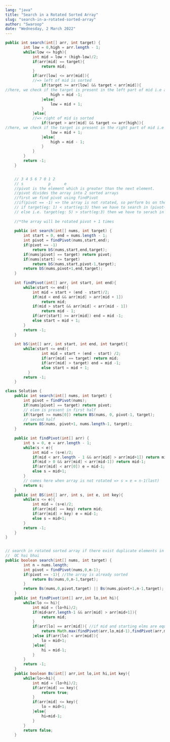 ```yaml
---
lang: "java"
title: "Search in a Rotated Sorted Array"
slug: "search-in-a-rotated-sorted-array"
author: "Swaroop"
date: "Wednesday, 2 March 2022"
---
```

```java
public int search(int[] arr, int target) {
        int low = 0,high = arr.length - 1;
        while(low <= high){
            int mid = low + (high-low)/2;
            if(arr[mid] == target){
                return mid;
            }
            if(arr[low] <= arr[mid]){
            //=> left of mid is sorted
                if(target >= arr[low] && target < arr[mid]){
//here, we check if the target is present in the left part of mid i.e arr[low]<=target<arr[mid]
                    high = mid -1;
                }else{
                    low = mid + 1;
                }
            }else{
            //=> right of mid is sorted
                if(target > arr[mid] && target <= arr[high]){
//here, we check if the target is present in the right part of mid i.e arr[mid]<target<arr[mid]
                    low = mid + 1;
                }else{
                    high = mid - 1;
                }
            }
        }
        return -1;
    }


    // 3 4 5 6 7 0 1 2
    // s           p      e
    //pivot is the element which is greater than the next element.
    //pivot divides the array into 2 sorted arrays
    //first we find pivot using findPivot
    //if(pivot == -1) => the array is not rotated, so perform bs on the whole array
    // if target(eg: 1) < start(eg:3) then we have to search in (pivot+1,end)
    // else i.e. target(eg: 5) > start(eg:3) then we have to serach in (start, pivot-1)
    
    //*the array will be rotated pivot + 1 times
    
    public int search(int[] nums, int target) {
        int start = 0, end = nums.length - 1;
        int pivot = findPivot(nums,start,end);
        if(pivot == -1)
            return bS(nums,start,end,target);
        if(nums[pivot] == target) return pivot;
        if(nums[start] <= target) 
            return bS(nums,start,pivot-1,target);
        return bS(nums,pivot+1,end,target);
    }
    
    int findPivot(int[] arr, int start, int end){
        while(start <= end){
            int mid = start + (end - start)/2;
            if(mid < end && arr[mid] > arr[mid + 1])
                return mid;
            if(mid > start && arr[mid] < arr[mid - 1])
                return mid - 1;
            if(arr[start] >= arr[mid]) end = mid -1;
            else start = mid + 1;
        }
        return -1;
    }
    
    int bS(int[] arr, int start, int end, int target){
        while(start <= end){
                int mid = start + (end - start) /2;
                if(arr[mid] == target) return mid;
                if(arr[mid] > target) end = mid -1;
                else start = mid + 1;
          }
        return -1;
    }

class Solution {
    public int search(int[] nums, int target) {
        int pivot = findPivot(nums);
        if(nums[pivot] == target) return pivot;
        // elem is present in first half
        if(target >= nums[0]) return BS(nums, 0, pivot-1, target);
        // second half
        return BS(nums, pivot+1, nums.length-1, target);
    }
    
    public int findPivot(int[] arr) {
        int s = 0, e = arr.length - 1;
        while(s < e){
            int mid = (s+e)/2;
            if(mid < arr.length - 1 && arr[mid] > arr[mid+1]) return mid;
            if(mid > 0 && arr[mid] < arr[mid-1]) return mid-1;
            if(arr[mid] < arr[0]) e = mid-1;
            else s = mid+1;
        }
        // comes here when array is not rotated => s = e = n-1(last)
        return s;
    }
    public int BS(int[] arr, int s, int e, int key){
        while(s <= e){
            int mid = (s+e)/2;
            if(arr[mid] == key) return mid;
            if(arr[mid] > key) e = mid-1;
            else s = mid+1;
        }
        return -1;
    }
}


// search in rotated sorted array if there exist duplicate elements in the array
//  OC hai bhai
public boolean search(int[] nums, int target) {
        int n = nums.length;
        int pivot = findPivot(nums,0,n-1);
        if(pivot == -1){ //the array is already sorted
            return Bs(nums,0,n-1,target);
        }
        return Bs(nums,0,pivot,target) || Bs(nums,pivot+1,n-1,target); 
    }
    public int findPivot(int[] arr,int lo,int hi){
        while(lo <= hi){
            int mid = (lo+hi)/2;
            if(mid<arr.length-1 && arr[mid] > arr[mid+1]){
                return mid;
            }
            if(arr[lo] == arr[mid]){ //if mid and starting elms are equal we check for pivot in the right and left side of mid
                return Math.max(findPivot(arr,lo,mid-1),findPivot(arr,mid+1,hi));
            }else if(arr[lo] < arr[mid]){
                lo = mid+1;
            }else{
                hi = mid-1;
            }
        }
        return -1;
    }
    public boolean Bs(int[] arr,int lo,int hi,int key){
        while(lo<=hi){
            int mid = (lo+hi)/2;
            if(arr[mid] == key){
                return true;
            }
            if(arr[mid] <= key){
                lo = mid+1;
            }else{
                hi=mid-1;
            }
        }
        return false;
    }
```